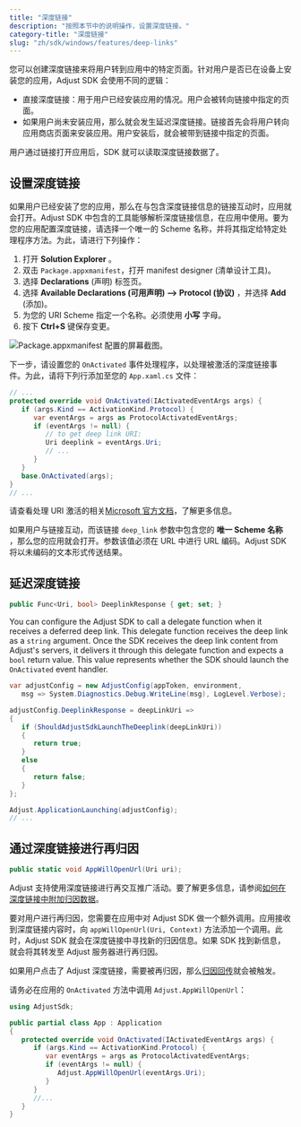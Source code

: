 ```yaml
---
title: "深度链接"
description: "按照本节中的说明操作，设置深度链接。"
category-title: "深度链接"
slug: "zh/sdk/windows/features/deep-links"
---
```


您可以创建深度链接来将用户转到应用中的特定页面。针对用户是否已在设备上安装您的应用，Adjust SDK 会使用不同的逻辑：

-  直接深度链接：用于用户已经安装应用的情况。用户会被转向链接中指定的页面。
-  如果用户尚未安装应用，那么就会发生延迟深度链接。链接首先会将用户转向应用商店页面来安装应用。用户安装后，就会被带到链接中指定的页面。

用户通过链接打开应用后，SDK 就可以读取深度链接数据了。

## 设置深度链接

如果用户已经安装了您的应用，那么在与包含深度链接信息的链接互动时，应用就会打开。Adjust SDK 中包含的工具能够解析深度链接信息，在应用中使用。要为您的应用配置深度链接，请选择一个唯一的 Scheme 名称，并将其指定给特定处理程序方法。为此，请进行下列操作：

1. 打开 **Solution Explorer** 。
2. 双击 `Package.appxmanifest`，打开 manifest designer \(清单设计工具\)。
3. 选择 **Declarations** \(声明\) 标签页。
4. 选择 **Available Declarations \(可用声明\) \-\-> Protocol \(协议\)** ，并选择 **Add** \(添加\)。
5. 为您的 URI Scheme 指定一个名称。必须使用 **小写** 字母。
6. 按下 **Ctrl\+S** 键保存变更。

![Package.appxmanifest 配置的屏幕截图。](@images/windows/deep-links/1-configuration.png)

下一步，请设置您的 `OnActivated` 事件处理程序，以处理被激活的深度链接事件。为此，请将下列行添加至您的 `App.xaml.cs` 文件：

```cs
// ...
protected override void OnActivated(IActivatedEventArgs args) {
   if (args.Kind == ActivationKind.Protocol) {
      var eventArgs = args as ProtocolActivatedEventArgs;
      if (eventArgs != null) {
         // to get deep link URI:
         Uri deeplink = eventArgs.Uri;
         // ...
      }
   }
   base.OnActivated(args);
}
// ...
```

<Callout type="seealso">

请查看处理 URI 激活的相关[Microsoft 官方文档](https://learn.microsoft.com/en-us/windows/uwp/launch-resume/handle-uri-activation)，了解更多信息。

</Callout>

如果用户与链接互动，而该链接 `deep_link` 参数中包含您的 **唯一 Scheme 名称** ，那么您的应用就会打开。参数该值必须在 URL 中进行 URL 编码。Adjust SDK 将以未编码的文本形式传送结果。

## 延迟深度链接

```cs
public Func<Uri, bool> DeeplinkResponse { get; set; }
```

You can configure the Adjust SDK to call a delegate function when it receives a deferred deep link. This delegate function receives the deep link as a `string` argument. Once the SDK receives the deep link content from Adjust's servers, it delivers it through this delegate function and expects a `bool` return value. This value represents whether the SDK should launch the `OnActivated` event handler.

```cs
var adjustConfig = new AdjustConfig(appToken, environment,
   msg => System.Diagnostics.Debug.WriteLine(msg), LogLevel.Verbose);

adjustConfig.DeeplinkResponse = deepLinkUri =>
{
   if (ShouldAdjustSdkLaunchTheDeeplink(deepLinkUri))
   {
      return true;
   }
   else
   {
      return false;
   }
};

Adjust.ApplicationLaunching(adjustConfig);
// ...
```

## 通过深度链接进行再归因

```cs
public static void AppWillOpenUrl(Uri uri);
```

<Callout type="seealso">

Adjust 支持使用深度链接进行再交互推广活动。要了解更多信息，请参阅[如何在深度链接中附加归因数据](https://help.adjust.com/zh/article/manage-reattributions#track-reattributions-via-deeplink-clicks)。

</Callout>

要对用户进行再归因，您需要在应用中对 Adjust SDK 做一个额外调用。应用接收到深度链接内容时，向 `appWillOpenUrl(Uri, Context)` 方法添加一个调用。此时，Adjust SDK 就会在深度链接中寻找新的归因信息。如果 SDK 找到新信息，就会将其转发至 Adjust 服务器进行再归因。

如果用户点击了 Adjust 深度链接，需要被再归因，那么[归因回传](/zh/sdk/windows/features/attribution)就会被触发。

请务必在应用的 `OnActivated` 方法中调用 `Adjust.AppWillOpenUrl`：

```cs
using AdjustSdk;

public partial class App : Application
{
   protected override void OnActivated(IActivatedEventArgs args) {
      if (args.Kind == ActivationKind.Protocol) {
         var eventArgs = args as ProtocolActivatedEventArgs;
         if (eventArgs != null) {
            Adjust.AppWillOpenUrl(eventArgs.Uri);
         }
      }
      //...
   }
}
```
